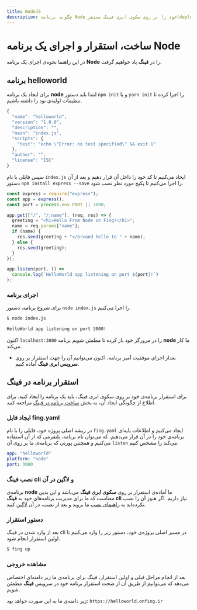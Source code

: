 ```yaml
---
title: NodeJS
description: چگونه برنامه Node خود را بر روی سکوی ابری فینگ مستقر(deploy) کنیم؟
---
```



<Platform>
  <PlatformHead title="برنامه‌های ‌‌NodeJs" icon="nodejs/nodejs-original.svg" />
</Platform>

# ساخت، استقرار و اجرای یک برنامه Node

در این راهنما نحوه‌ی اجرای یک برنامه **Node** را در **فینگ** یاد خواهیم گرفت.

## برنامه helloworld

برای ایجاد یک برنامه **node** ابتدا باید دستور `npm init` و یا `yarn init` را اجرا کرده تا تنظیمات اولیه‌ی نود را داشته باشیم.

```javascript
{
  "name": "helloworld",
  "version": "1.0.0",
  "description": "",
  "main": "index.js",
  "scripts": {
    "test": "echo \"Error: no test specified\" && exit 1"
  },
  "author": "",
  "license": "ISC"
}

```

سپس فایلی با نام `index.js` ایجاد می‌کنیم تا کد خود را داخل آن قرار دهیم و بعد از آن دستور `npm install express --save` را اجرا می‌کنیم تا پکیج مورد نظر نصب شود.

```javascript
const express = require("express");
const app = express();
const port = process.env.PORT || 3000;

app.get(["/", "/:name"], (req, res) => {
  greeting = "<h1>Hello From Node on Fing!</h1>";
  name = req.params["name"];
  if (name) {
    res.send(greeting + "</br>and hello to " + name);
  } else {
    res.send(greeting);
  }
});

app.listen(port, () =>
  console.log(`HelloWorld app listening on port ${port}!`)
);
```

### اجرای برنامه

برای شروع برنامه، دستور `node index.js` را اجرا می‌کنیم.

```bash
$ node index.js

HelloWorld app listening on port 3000!
```

اکنون `localhost:3000` را در مرورگر خود باز کرده تا مطمئن شویم برنامه **node** ما کار می‌کند.

- بعداز اجرای موفقیت آمیز برنامه، اکنون می‌توانیم آن را جهت استقرار بر روی **سرویس ابری فینگ** آماده کنیم.

## استقرار برنامه در فینگ

برای استقرار برنامه‌ی خود بر روی سکوی ابری فینگ، باید یک برنامه را ایجاد کنید. برای اطلاع از چگونگی ایجاد آن، به بخش [ساخت برنامه در فینگ](/quickstart/create-app) مراجعه کنید.

### ایجاد فایل fing.yaml

در ریشه اصلی پروژه خود، فایلی را با نام `fing.yaml` ایجاد می‌کنیم و اطلاعات پایه‌ای برنامه‌ی خود را در آن قرار می‌دهیم. که می‌توان نام برنامه، پلتفرمی که از آن استفاده می‌کنیم و همچنین پورتی که برنامه‌ی ما بر روی آن `listen` می‌کند را مشخص کنیم.

```yaml
app: "helloworld"
platform: "node"
port: 3000
```

### نصب فینگ cli و لاگین در آن

برنامه‌ی **node** ما آماده‌ی استقرار بر روی **سکوی ابری فینگ** می‌باشد و این بدین معناست که ما برای مدیریت برنامه‌های خود به **فینگ cli** نیاز داریم. اگر هنوز آن را نصب نکرده‌اید به [راهنمای نصب](/quickstart/installation) ما بروید و بعد از نصب، در آن [لاگین](/quickstart/login) کنید.

### دستور استقرار

بعد از وارد شدن در فینگ cli در مسیر اصلی پروژه‌ی خود، دستور زیر را وارد می‌کنیم تا اولین استقرار انجام شود.

```bash
$ fing up
```

### مشاهده خروجی

بعد از انجام مراحل قبلی و اولین استقرار، فینگ برای برنامه‌ی ما زیر دامنه‌ای اختصاص می‌دهد که می‌توانیم از طریق آن از صحت استقرار برنامه خود در سرویس **فینگ** مطمئن شویم.

زیر دامنه‌ی ما به این صورت خواهد بود: `https://helloworld.onfing.ir`

